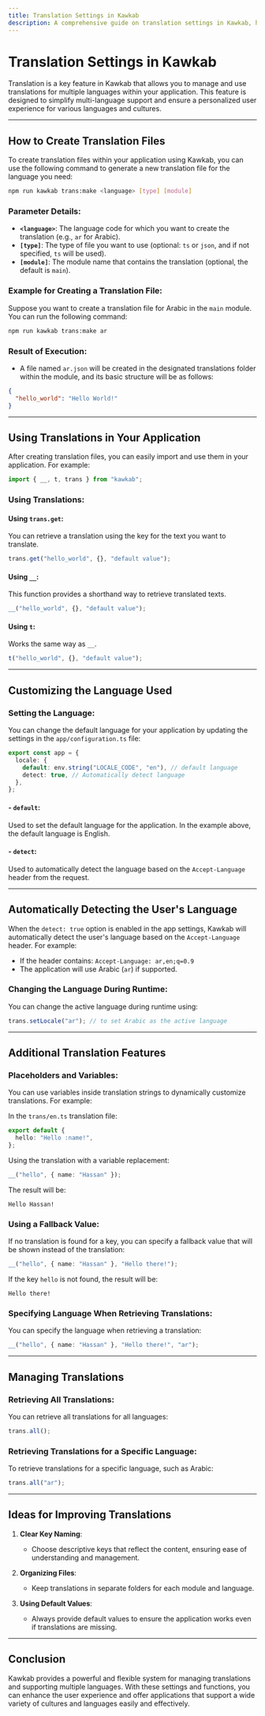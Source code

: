 ```yaml
---
title: Translation Settings in Kawkab
description: A comprehensive guide on translation settings in Kawkab, how to create translation files, and how to use them within your application.
---
```


# Translation Settings in Kawkab

Translation is a key feature in Kawkab that allows you to manage and use translations for multiple languages within your application. This feature is designed to simplify multi-language support and ensure a personalized user experience for various languages and cultures.

---

## How to Create Translation Files

To create translation files within your application using Kawkab, you can use the following command to generate a new translation file for the language you need:

```bash
npm run kawkab trans:make <language> [type] [module]
```

### Parameter Details:

- **`<language>`**: The language code for which you want to create the translation (e.g., `ar` for Arabic).
- **`[type]`**: The type of file you want to use (optional: `ts` or `json`, and if not specified, `ts` will be used).
- **`[module]`**: The module name that contains the translation (optional, the default is `main`).

### Example for Creating a Translation File:

Suppose you want to create a translation file for Arabic in the `main` module. You can run the following command:

```bash
npm run kawkab trans:make ar
```

### Result of Execution:

- A file named `ar.json` will be created in the designated translations folder within the module, and its basic structure will be as follows:

```json
{
  "hello_world": "Hello World!"
}
```

---

## Using Translations in Your Application

After creating translation files, you can easily import and use them in your application. For example:

```ts
import { __, t, trans } from "kawkab";
```

### Using Translations:

#### Using `trans.get`:
You can retrieve a translation using the key for the text you want to translate.

```ts
trans.get("hello_world", {}, "default value");
```

#### Using `__`:
This function provides a shorthand way to retrieve translated texts.

```ts
__("hello_world", {}, "default value");
```

#### Using `t`:
Works the same way as `__`.

```ts
t("hello_world", {}, "default value");
```

---

## Customizing the Language Used

### Setting the Language:

You can change the default language for your application by updating the settings in the `app/configuration.ts` file:

```ts
export const app = {
  locale: {
    default: env.string("LOCALE_CODE", "en"), // default language
    detect: true, // Automatically detect language
  },
};
```

#### - **`default`**:
Used to set the default language for the application. In the example above, the default language is English.

#### - **`detect`**:
Used to automatically detect the language based on the `Accept-Language` header from the request.

---

## Automatically Detecting the User's Language

When the `detect: true` option is enabled in the app settings, Kawkab will automatically detect the user's language based on the `Accept-Language` header. For example:

- If the header contains: `Accept-Language: ar,en;q=0.9`
- The application will use Arabic (`ar`) if supported.

### Changing the Language During Runtime:

You can change the active language during runtime using:

```ts
trans.setLocale("ar"); // to set Arabic as the active language
```

---

## Additional Translation Features

### Placeholders and Variables:

You can use variables inside translation strings to dynamically customize translations. For example:

In the `trans/en.ts` translation file:

```ts
export default {
  hello: "Hello :name!",
};
```

Using the translation with a variable replacement:

```ts
__("hello", { name: "Hassan" });
```

The result will be:

```
Hello Hassan!
```

### Using a Fallback Value:

If no translation is found for a key, you can specify a fallback value that will be shown instead of the translation:

```ts
__("hello", { name: "Hassan" }, "Hello there!");
```

If the key `hello` is not found, the result will be:

```
Hello there!
```

### Specifying Language When Retrieving Translations:

You can specify the language when retrieving a translation:

```ts
__("hello", { name: "Hassan" }, "Hello there!", "ar");
```

---

## Managing Translations

### Retrieving All Translations:

You can retrieve all translations for all languages:

```ts
trans.all();
```

### Retrieving Translations for a Specific Language:

To retrieve translations for a specific language, such as Arabic:

```ts
trans.all("ar");
```

---

## Ideas for Improving Translations

1. **Clear Key Naming**:
   - Choose descriptive keys that reflect the content, ensuring ease of understanding and management.

2. **Organizing Files**:
   - Keep translations in separate folders for each module and language.

3. **Using Default Values**:
   - Always provide default values to ensure the application works even if translations are missing.

---

## Conclusion

Kawkab provides a powerful and flexible system for managing translations and supporting multiple languages. With these settings and functions, you can enhance the user experience and offer applications that support a wide variety of cultures and languages easily and effectively.